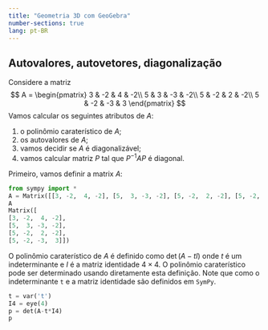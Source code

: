 ```yaml
---
title: "Geometria 3D com GeoGebra"
number-sections: true
lang: pt-BR
---
```


## Autovalores, autovetores, diagonalização

:::{#exm-eigen}
Considere a matriz 
$$
A = \begin{pmatrix} 3 & -2 &  4 & -2\\ 
                    5 &  3 & -3 & -2\\
                    5 & -2 &  2 & -2\\ 
                    5 & -2 & -3 &  3
    \end{pmatrix}
$$
Vamos calcular os seguintes atributos de $A$:

1. o polinômio caraterístico de $A$;
2. os autovalores de $A$;
3. vamos decidir se $A$ é diagonalizável;
4. vamos calcular matriz $P$ tal que $P^{-1}AP$ é diagonal.
:::

Primeiro, vamos definir a matrix $A$:
```python
from sympy import *
A = Matrix([[3, -2,  4, -2], [5,  3, -3, -2], [5, -2,  2, -2], [5, -2, -3,  3]])
A
Matrix([
[3, -2,  4, -2],
[5,  3, -3, -2],
[5, -2,  2, -2],
[5, -2, -3,  3]])
```

O polinômio caraterístico de $A$ é definido como $\det(A-tI)$ onde $t$ é um indeterminante e $I$ é a matriz identidade $4\times 4$. O polinômio caraterístico pode ser determinado usando diretamente esta definição. Note que como o indeterminante `t` e a matriz 
identidade são definidos em `SymPy`.

```python
t = var('t')
I4 = eye(4)
p = det(A-t*I4)
p
```

